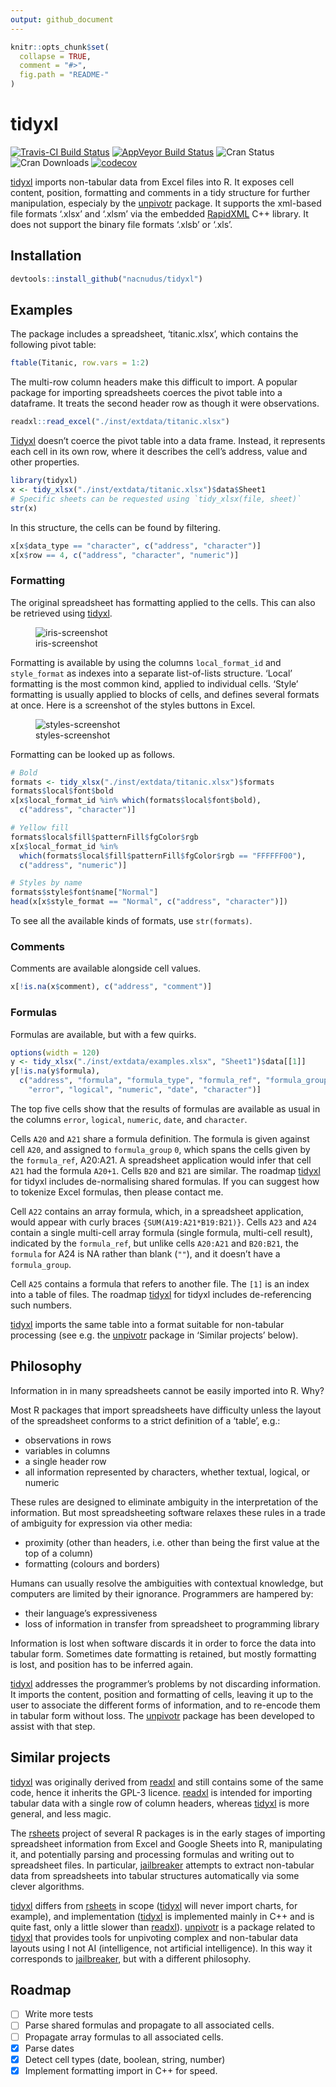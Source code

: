 ```yaml
---
output: github_document
---
```


<!-- README.md is generated from README.Rmd. Please edit that file -->

```r
knitr::opts_chunk$set(
  collapse = TRUE,
  comment = "#>",
  fig.path = "README-"
)
```

# tidyxl

[![Travis-CI Build Status](https://travis-ci.org/nacnudus/tidyxl.svg?branch=master)](https://travis-ci.org/nacnudus/tidyxl)
[![AppVeyor Build Status](https://ci.appveyor.com/api/projects/status/github/nacnudus/tidyxl?branch=master&svg=true)](https://ci.appveyor.com/project/nacnudus/tidyxl)
![Cran Status](http://www.r-pkg.org/badges/version/tidyxl)
![Cran Downloads](https://cranlogs.r-pkg.org/badges/tidyxl)
[![codecov](https://codecov.io/github/nacnudus/tidyxl/coverage.svg?branch=master)](https://codecov.io/gh/nacnudus/tidyxl)

[tidyxl](https://github.com/nacnudus/tidyxl) imports non-tabular data from Excel files into R.  It exposes cell content,
position, formatting and comments in a tidy structure for further manipulation,
especialy by the [unpivotr](https://github.com/nacnudus/unpivotr) package.  It
supports the xml-based file formats '.xlsx' and '.xlsm' via the embedded
[RapidXML](http://rapidxml.sourceforge.net) C++ library.  It does not support
the binary file formats '.xlsb' or '.xls'.

## Installation

```r
devtools::install_github("nacnudus/tidyxl")
```

## Examples

The package includes a spreadsheet, 'titanic.xlsx', which contains the following
pivot table:

```r
ftable(Titanic, row.vars = 1:2)
```

The multi-row column headers make this difficult to import.  A popular package
for importing spreadsheets coerces the pivot table into a dataframe. It treats
the second header row as though it were observations.

```r
readxl::read_excel("./inst/extdata/titanic.xlsx")
```

[Tidyxl](https://github.com/nacnudus/tidyxl) doesn't coerce the pivot table into
a data frame.  Instead, it represents each cell in its own row, where it
describes the cell's address, value and other properties.

```r
library(tidyxl)
x <- tidy_xlsx("./inst/extdata/titanic.xlsx")$data$Sheet1
# Specific sheets can be requested using `tidy_xlsx(file, sheet)`
str(x)
```

In this structure, the cells can be found by filtering.

```r
x[x$data_type == "character", c("address", "character")]
x[x$row == 4, c("address", "character", "numeric")]
```

### Formatting

The original spreadsheet has formatting applied to the cells.  This can also be
retrieved using [tidyxl](https://github.com/nacnudus/tidyxl).

![iris-screenshot](./vignettes/iris-screenshot.png)

Formatting is available by using the columns `local_format_id` and
`style_format` as indexes into a separate list-of-lists structure.  'Local'
formatting is the most common kind, applied to individual cells.  'Style'
formatting is usually applied to blocks of cells, and defines several formats at
once.  Here is a screenshot of the styles buttons in Excel.

![styles-screenshot](./vignettes/styles-screenshot.png)

Formatting can be looked up as follows.

```r
# Bold
formats <- tidy_xlsx("./inst/extdata/titanic.xlsx")$formats
formats$local$font$bold
x[x$local_format_id %in% which(formats$local$font$bold),
  c("address", "character")]

# Yellow fill
formats$local$fill$patternFill$fgColor$rgb
x[x$local_format_id %in%
  which(formats$local$fill$patternFill$fgColor$rgb == "FFFFFF00"),
  c("address", "numeric")]

# Styles by name
formats$style$font$name["Normal"]
head(x[x$style_format == "Normal", c("address", "character")])
```

To see all the available kinds of formats, use `str(formats)`.

### Comments

Comments are available alongside cell values.

```r
x[!is.na(x$comment), c("address", "comment")]
```

### Formulas

Formulas are available, but with a few quirks.

```r
options(width = 120)
y <- tidy_xlsx("./inst/extdata/examples.xlsx", "Sheet1")$data[[1]]
y[!is.na(y$formula),
  c("address", "formula", "formula_type", "formula_ref", "formula_group",
    "error", "logical", "numeric", "date", "character")]
```

The top five cells show that the results of formulas are available as usual in
the columns `error`, `logical`, `numeric`, `date`, and `character`.

Cells `A20` and `A21` share a formula definition.  The formula is given
against cell `A20`, and assigned to `formula_group` `0`, which spans the cells
given by the `formula_ref`, A20:A21.  A spreadsheet application would infer that
cell `A21` had the formula `A20+1`.  Cells `B20` and `B21` are similar.  The
roadmap [tidyxl](https://github.com/nacnudus/tidyxl) for tidyxl includes
de-normalising shared formulas.  If you can suggest how to tokenize Excel
formulas, then please contact me.

Cell `A22` contains an array formula, which, in a spreadsheet application, would
appear with curly braces `{SUM(A19:A21*B19:B21)}`.  Cells `A23` and `A24`
contain a single multi-cell array formula (single formula, multi-cell result),
indicated by the `formula_ref`, but unlike cells `A20:A21` and `B20:B21`, the
`formula` for A24 is NA rather than blank (`""`), and it doesn't have a
`formula_group`.

Cell `A25` contains a formula that refers to another file.  The `[1]` is an
index into a table of files.  The roadmap
[tidyxl](https://github.com/nacnudus/tidyxl) for tidyxl includes de-referencing
such numbers.

[tidyxl](https://github.com/nacnudus/tidyxl) imports the same table into a
format suitable for non-tabular processing (see e.g. the
[unpivotr](https://github.com/nacnudus/unpivotr) package in 'Similar projects'
below).

## Philosophy

Information in in many spreadsheets cannot be easily imported into R.  Why?

Most R packages that import spreadsheets have difficulty unless the layout of
the spreadsheet conforms to a strict definition of a 'table', e.g.:

* observations in rows
* variables in columns
* a single header row
* all information represented by characters, whether textual, logical, or
  numeric

These rules are designed to eliminate ambiguity in the interpretation of the
information.  But most spreadsheeting software relaxes these rules in a trade of
ambiguity for expression via other media:

* proximity (other than headers, i.e. other than being the first value at the
  top of a column)
* formatting (colours and borders)

Humans can usually resolve the ambiguities with contextual knowledge, but
computers are limited by their ignorance.  Programmers are hampered by:

* their language's expressiveness
* loss of information in transfer from spreadsheet to programming library

Information is lost when software discards it in order to force the data into
tabular form.  Sometimes date formatting is retained, but mostly formatting
is lost, and position has to be inferred again.

[tidyxl](https://github.com/nacnudus/tidyxl) addresses the programmer's problems
by not discarding information.  It imports the content, position and formatting
of cells, leaving it up to the user to associate the different forms of
information, and to re-encode them in tabular form without loss.  The
[unpivotr](https://github.com/nacnudus/unpivotr) package has been developed to
assist with that step.

## Similar projects

[tidyxl](https://github.com/nacnudus/tidyxl) was originally derived from
[readxl](https://github.com/hadley/readxl) and still contains some of the same
code, hence it inherits the GPL-3 licence.
[readxl](https://github.com/hadley/readxl) is intended for importing tabular
data with a single row of column headers, whereas
[tidyxl](https://github.com/nacnudus/tidyxl) is more general, and less magic.

The [rsheets](https://github.com/rsheets) project of several R packages is in
the early stages of importing spreadsheet information from Excel and Google
Sheets into R, manipulating it, and potentially parsing and processing formulas
and writing out to spreadsheet files.  In particular,
[jailbreaker](https://github.com/rsheets/jailbreakr) attempts to extract
non-tabular data from spreadsheets into tabular structures automatically via
some clever algorithms.

[tidyxl](https://github.com/nacnudus/tidyxl) differs from
[rsheets](https://github.com/rsheets) in scope
([tidyxl](https://github.com/nacnudus/tidyxl) will never import charts, for
example), and implementation ([tidyxl](https://github.com/nacnudus/tidyxl) is
implemented mainly in C++ and is quite fast, only a little slower than
[readxl](https://github.com/hadley/readxl)).
[unpivotr](https://github.com/nacnudus/unpivotr) is a package related to
[tidyxl](https://github.com/nacnudus/tidyxl) that provides tools for unpivoting
complex and non-tabular data layouts using I not AI (intelligence, not
artificial intelligence).  In this way it corresponds to
[jailbreaker](https://github.com/rsheets/jailbreakr), but with a different
philosophy.

## Roadmap

- [ ] Write more tests
- [ ] Parse shared formulas and propagate to all associated cells.
- [ ] Propagate array formulas to all associated cells.
- [x] Parse dates
- [x] Detect cell types (date, boolean, string, number)
- [x] Implement formatting import in C++ for speed.

